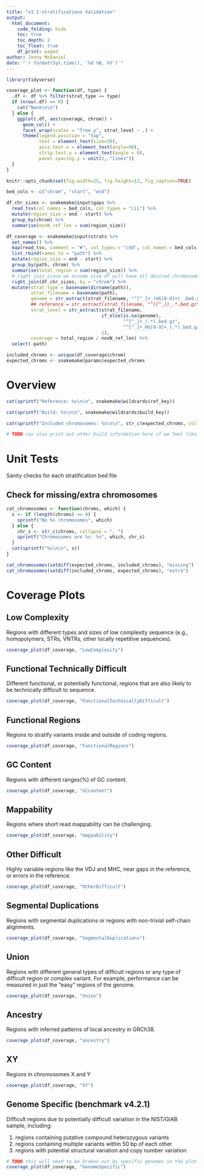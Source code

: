 ```yaml
---
title: "v3.1-stratifications Validation"
output:
  html_document:
    code_folding: hide
    toc: true
    toc_depth: 2
    toc_float: true
    df_print: paged
author: Jenny McDaniel
date: "`r format(Sys.time(), '%d %B, %Y')`"
---
```


<!-- # Purpose -->

<!-- This markdown will be used to validate stratification BED files for the -->
<!-- v3.1-stratification release. Validation includes: -->

<!-- 1. Perform sanity checks for each stratification file. -->
<!-- 2. Confirm expected chromosomes are covered and coverage of individual -->
<!--    chromosomes is as expected. -->
    
```r
library(tidyverse)

coverage_plot <- function(df, type) {
  .df <- df %>% filter(strat_type == type)
  if (nrow(.df) == 0) {
    cat("None\n\n")
  } else {
    ggplot(.df, aes(coverage, chrom)) +
      geom_col() +
      facet_wrap(scales = "free_y", strat_level ~ .) +
      theme(legend.position = "top",
            text = element_text(size=30),
            axis.text.x = element_text(angle=90),
            strip.text.y = element_text(angle = 0),
            panel.spacing.y = unit(2, "lines"))
  }
}

knitr::opts_chunk$set(fig.width=25, fig.height=12, fig_caption=TRUE)

bed_cols <- c("chrom", "start", "end")

df_chr_sizes <- snakemake@input$gaps %>%
  read_tsv(col_names = bed_cols, col_types = "cii") %>%
  mutate(region_size = end - start) %>%
  group_by(chrom) %>%
  summarise(nonN_ref_len = sum(region_size))

df_coverage <- snakemake@input$strats %>%
  set_names() %>%
  map(read_tsv, comment = "#", col_types = "cdd", col_names = bed_cols) %>%
  list_rbind(names_to = "path") %>%
  mutate(region_size = end - start) %>%
  group_by(path, chrom) %>%
  summarise(total_region = sum(region_size)) %>%
  # right join since we assume size df will have all desired chromosomes
  right_join(df_chr_sizes, by = "chrom") %>%
  mutate(strat_type = basename(dirname(path)),
         strat_filename = basename(path),
         genome = str_extract(strat_filename, "^[^_]+_(HG[0-9]+)_.bed.gz", 1),
         ## reference = str_extract(strat_filename, "^([^_])_.*.bed.gz", 1),
         strat_level = str_extract(strat_filename, 
                                   if_else(is.na(genome),
                                           "^[^_]+_(.*).bed.gz",
                                           "^[^_]+_HG[0-9]+_(.*).bed.gz"),
                                   1),
         coverage = total_region / nonN_ref_len) %>%
  select(-path)

included_chroms <- unique(df_coverage$chrom)
expected_chroms <- snakemake@params$expected_chroms

```

# Overview

```r

cat(sprintf("Reference: %s\n\n", snakemake@wildcards$ref_key))

cat(sprintf("Build: %s\n\n", snakemake@wildcards$build_key))

cat(sprintf("Included chromosomes: %s\n\n", str_c(expected_chroms, collapse = ",")))

# TODO can also print out other build information here if we feel like it

```

<!-- TODO add "unit tests" for overlapping regions and sorting -->

# Unit Tests

Sanity checks for each stratification bed file

## Check for missing/extra chromosomes

```r

cat_chromosomes <- function(chroms, which) {
  s <- if (length(chroms) == 0) {
    sprintf("No %s chromosomes", which)
  } else {
    chr_s <- str_c(chroms, collapse = ", ")
    sprintf("Chromosomes are %s: %s", which, chr_s)
  }
  cat(sprintf("%s\n\n", s))
}

cat_chromosomes(setdiff(expected_chroms, included_chroms), "missing")
cat_chromosomes(setdiff(included_chroms, expected_chroms), "extra")

```

# Coverage Plots

<!-- TODO these little panels can be grouped by "genome specific" and "everything" -->
<!-- else, and each can be generated in its own code block to keep the rmd DRY -->

## Low Complexity

Regions with different types and sizes of low complexity sequence (e.g.,
homopolymers, STRs, VNTRs, other locally repetitive sequences).

```r
coverage_plot(df_coverage, "LowComplexity")
```

## Functional Technically Difficult

Different functional, or potentially functional, regions that are also likely to
be technically difficult to sequence.

```r
coverage_plot(df_coverage, "FunctionalTechnicallyDifficult")
```

## Functional Regions

Regions to stratify variants inside and outside of coding regions.

```r
coverage_plot(df_coverage, "FunctionalRegions")
```

## GC Content

Regions with different ranges(%) of GC content.

```r
coverage_plot(df_coverage, "GCcontent")
```

## Mappability

Regions where short read mappability can be challenging.

```r
coverage_plot(df_coverage, "mappability")
```

## Other Difficult

Highly variable regions like the VDJ and MHC, near gaps in the reference, or
errors in the reference.

```r
coverage_plot(df_coverage, "OtherDifficult")
```

## Segmental Duplications

Regions with segmental duplications or regions with non-trivial self-chain
alignments.

```r
coverage_plot(df_coverage, "SegmentalDuplications")
```

## Union

Regions with different general types of difficult regions or any type of
difficult region or complex variant. For example, performance can be measured in
just the "easy" regions of the genome.

```r
coverage_plot(df_coverage, "Union")
```

## Ancestry

Regions with inferred patterns of local ancestry in GRCh38.

```r
coverage_plot(df_coverage, "ancestry")
```

## XY

Regions in chromosomes X and Y

```r
coverage_plot(df_coverage, "XY")
```

## Genome Specific (benchmark v4.2.1)

Difficult regions due to potentially difficult variation in the NIST/GIAB
sample, including:

1. regions containing putative compound heterozygous variants
2. regions containing multiple variants within 50 bp of each other
3. regions with potential structural variation and copy number variation

```r
# TODO this will need to be broken out by specific genomes in the plot
coverage_plot(df_coverage, "GenomeSpecific")
```
